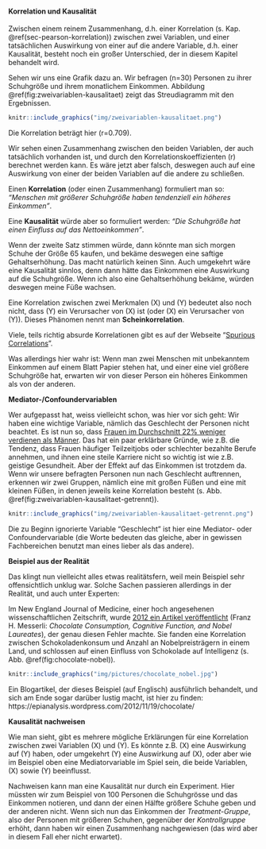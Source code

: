 #### Korrelation und Kausalität {#sec-korrelation-kausalitaet}

Zwischen einem reinem Zusammenhang, d.h. einer Korrelation (s. Kap. \@ref(sec-pearson-korrelation)) zwischen zwei Variablen, und einer tatsächlichen Auswirkung von einer auf die andere Variable, d.h. einer Kausalität, besteht noch ein großer Unterschied, der in diesem Kapitel behandelt wird.

Sehen wir uns eine Grafik dazu an. Wir befragen \(n=30\) Personen zu ihrer Schuhgröße und ihrem monatlichem Einkommen. Abbildung \@ref(fig:zweivariablen-kausalitaet) zeigt das Streudiagramm mit den Ergebnissen.

```r
knitr::include_graphics("img/zweivariablen-kausalitaet.png")
```

Die Korrelation beträgt hier \(r=0.709\).

Wir sehen einen Zusammenhang zwischen den beiden Variablen, der auch tatsächlich vorhanden ist, und durch den Korrelationskoeffizienten \(r\) berechnet werden kann. Es wäre jetzt aber falsch, deswegen auch auf eine Auswirkung von einer der beiden Variablen auf die andere zu schließen.

Einen **Korrelation** (oder einen Zusammenhang) formuliert man so: *"Menschen mit größerer Schuhgröße haben tendenziell ein höheres Einkommen"*.

Eine **Kausalität** würde aber so formuliert werden: *"Die Schuhgröße hat einen Einfluss auf das Nettoeinkommen"*.

Wenn der zweite Satz stimmen würde, dann könnte man sich morgen Schuhe der Größe 65 kaufen, und bekäme deswegen eine saftige Gehaltserhöhung. Das macht natürlich keinen Sinn. Auch umgekehrt wäre eine Kausalität sinnlos, denn dann hätte das Einkommen eine Auswirkung auf die Schuhgröße. Wenn ich also eine Gehaltserhöhung bekäme, würden deswegen meine Füße wachsen.

Eine Korrelation zwischen zwei Merkmalen \(X\) und \(Y\) bedeutet also noch nicht, dass \(Y\) ein Verursacher von \(X\) ist (oder \(X\) ein Verursacher von \(Y\)). Dieses Phänomen nennt man **Scheinkorrelation**.

Viele, teils richtig absurde Korrelationen gibt es auf der Webseite "[Spurious Correlations](http://www.tylervigen.com/spurious-correlations)".

Was allerdings hier wahr ist: Wenn man zwei Menschen mit unbekanntem Einkommen auf einem Blatt Papier stehen hat, und einer eine viel größere Schuhgröße hat, erwarten wir von dieser Person ein höheres Einkommen als von der anderen.

**Mediator-/Confoundervariablen**

Wer aufgepasst hat, weiss vielleicht schon, was hier vor sich geht: Wir haben eine wichtige Variable, nämlich das Geschlecht der Personen nicht beachtet. Es ist nun so, dass [Frauen im Durchschnitt 22% weniger verdienen als Männer](https://www.zeit.de/karriere/beruf/2014-03/lohn-unterschied-gender-pay-gap-bezahlung). Das hat ein paar erklärbare Gründe, wie z.B. die Tendenz, dass Frauen häufiger Teilzeitjobs oder schlechter bezahlte Berufe annehmen, und ihnen eine steile Karriere nicht so wichtig ist wie z.B. geistige Gesundheit. Aber der Effekt auf das Einkommen ist trotzdem da. Wenn wir unsere befragten Personen nun nach Geschlecht auftrennen, erkennen wir zwei Gruppen, nämlich eine mit großen Füßen und eine mit kleinen Füßen, in denen jeweils keine Korrelation besteht (s. Abb. \@ref(fig:zweivariablen-kausalitaet-getrennt)).

```r
knitr::include_graphics("img/zweivariablen-kausalitaet-getrennt.png")
```

Die zu Beginn ignorierte Variable "Geschlecht" ist hier eine Mediator- oder Confoundervariable (die Worte bedeuten das gleiche, aber in gewissen Fachbereichen benutzt man eines lieber als das andere).

**Beispiel aus der Realität**

Das klingt nun vielleicht alles etwas realitätsfern, weil mein Beispiel sehr offensichtlich unklug war. Solche Sachen passieren allerdings in der Realität, und auch unter Experten:

Im New England Journal of Medicine, einer hoch angesehenen wissenschaftlichen Zeitschrift, wurde [2012 ein Artikel veröffentlicht](https://www.nejm.org/doi/full/10.1056/NEJMon1211064) (Franz H. Messerli: *Chocolate Consumption, Cognitive Function, and Nobel Laureates*), der genau diesen Fehler machte. Sie fanden eine Korrelation zwischen Schokoladenkonsum und Anzahl an Nobelpreisträgern in einem Land, und schlossen auf einen Einfluss von Schokolade auf Intelligenz (s. Abb. \@ref(fig:chocolate-nobel)).

```r
knitr::include_graphics("img/pictures/chocolate_nobel.jpg")
```

Ein Blogartikel, der dieses Beispiel (auf Englisch) ausführlich behandelt, und sich am Ende sogar darüber lustig macht, ist hier zu finden: https://epianalysis.wordpress.com/2012/11/19/chocolate/

**Kausalität nachweisen**

Wie man sieht, gibt es mehrere mögliche Erklärungen für eine Korrelation zwischen zwei Variablen \(X\) und \(Y\). Es könnte z.B. \(X\) eine Auswirkung auf \(Y\) haben, oder umgekehrt \(Y\) eine Auswirkung auf \(X\), oder aber wie im Beispiel oben eine Mediatorvariable im Spiel sein, die beide Variablen, \(X\) sowie \(Y\) beeinflusst.

Nachweisen kann man eine Kausalität nur durch ein Experiment. Hier müssten wir zum Beispiel von 100 Personen die Schuhgrösse und das Einkommen notieren, und dann der einen Hälfte größere Schuhe geben und der anderen nicht. Wenn sich nun das Einkommen der *Treatment-Gruppe*, also der Personen mit größeren Schuhen, gegenüber der *Kontrollgruppe* erhöht, dann haben wir einen Zusammenhang nachgewiesen (das wird aber in diesem Fall eher nicht erwartet).